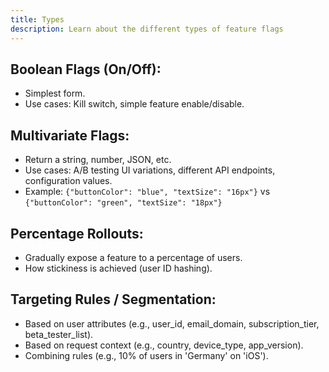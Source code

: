 ```yaml
---
title: Types
description: Learn about the different types of feature flags
---
```


## Boolean Flags (On/Off):

- Simplest form.
- Use cases: Kill switch, simple feature enable/disable.

## Multivariate Flags:

- Return a string, number, JSON, etc.
- Use cases: A/B testing UI variations, different API endpoints, configuration values.
- Example: `{"buttonColor": "blue", "textSize": "16px"}` vs `{"buttonColor": "green", "textSize": "18px"}`

## Percentage Rollouts:

- Gradually expose a feature to a percentage of users.
- How stickiness is achieved (user ID hashing).

## Targeting Rules / Segmentation:

- Based on user attributes (e.g., user_id, email_domain, subscription_tier, beta_tester_list).
- Based on request context (e.g., country, device_type, app_version).
- Combining rules (e.g., 10% of users in 'Germany' on 'iOS').
